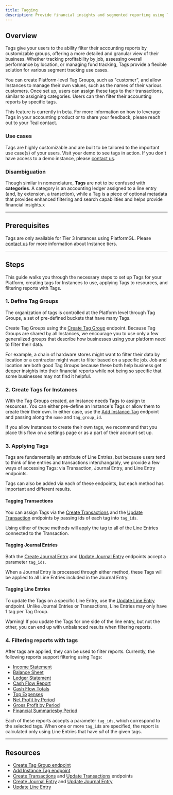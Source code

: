 ```yaml
---
title: Tagging
description: Provide financial insights and segmented reporting using Tags
---
```


## Overview 

Tags give your users to the ability filter their accounting reports by customizable groups, offering a more detailed and granular view of their business. Whether tracking profitability by job, assessing overall performance by location, or managing fund tracking, Tags provide a flexible solution for various segment tracking use cases.

You can create Platform-level Tag Groups, such as "customer", and allow Instances to manage their own values, such as the names of their various customers. Once set up, users can assign these tags to their transactions, similar to assigning categories. Users can then filter their accounting reports by specific tags. 

<Note>
    This feature is currently in beta. For more information on how to leverage Tags in your accounting product or to share your feedback, please reach out to your Teal contact.
</Note>

### Use cases

Tags are highly customizable and are built to be tailored to the important use case(s) of your users. Visit your demo to see tags in action. If you don't have access to a demo instance, please [contact us](https://teal.dev/contact). 

### Disambiguation

Though similar in nomenclature, **Tags** are not to be confused with **categories**. A category is an accounting ledger assigned to a line entry (and, by extension, a transction), while a Tag is a piece of optional metadata that provides enhanced filtering and search capabilities and helps provide financial insights.x

---

## Prerequisites

Tags are only available for Tier 3 Instances using PlatformGL. Please [contact us](https://teal.dev/contact) for more information about Instance tiers.

---

## Steps

This guide walks you through the necessary steps to set up Tags for your Platform, creating tags for Instances to use, applying Tags to resources, and filtering reports with Tags.

### 1. Define Tag Groups

The organization of tags is controlled at the Platform level through Tag Groups, a set of pre-defined buckets that have many Tags. 

Create Tag Groups using the [Create Tag Group](/api-reference/tags/create-tag-group) endpoint. Because Tag Groups are shared by all Instances, we encourage you to use only a few generalized groups that describe how businesses using your platform need to filter their data.

For example, a chain of hardware stores might want to filter their data by location or a contractor might want to filter based on a specific job. Job and location are both good Tag Groups because these both help business get deeper insights into their financial reports while not being so specific that some businesses may not find it helpful.

### 2. Create Tags for Instances

With the Tag Groups created, an Instance needs Tags to assign to resources. You can either pre-define an Instance's Tags or allow them to create their their own. In either case, use the [Add Instance Tag](/api-reference/tags/add-an-instance-tag) endpoint and passing along the `name` and `tag_group_id`. 

If you allow Instances to create their own tags, we recommend that you place this flow on a settings page or as a part of their account set up.

### 3. Applying Tags

Tags are fundamentally an attribute of Line Entries, but because users tend to think of line entries and transactions interchangably, we provide a few ways of accessing Tags: via Transaction, Journal Entry, and Line Entry endpoints.

Tags can also be added via each of these endpoints, but each method has important and different results.

#### Tagging Transactions

You can assign Tags via the [Create Transactions](/api-reference/transactions/create-transactions) and the [Update Transaction](/api-reference/transactions/update-transaction) endpoints by passing ids of each tag into `tag_ids`. 

Using either of these methods will apply the tag to all of the Line Entries connected to the Transaction. 

#### Tagging Journal Entries

Both the [Create Journal Entry](/api-reference/journal-entries/create-journal-entry) and [Update Journal Entry](/api-reference/journal-entries/update-journal-entry) endpoints accept a parameter `tag_ids`. 

When a Journal Entry is processed through either method, these Tags will be applied to all Line Entries included in the Journal Entry.

#### Tagging Line Entries

To update the Tags on a specific Line Entry, use the [Update Line Entry](/api-reference/line-entries/update-line-entry) endpoint. Unlike Journal Entries or Transactions, Line Entries may only have 1 tag per Tag Group.

<Warning>
    Warning! If you update the Tags for one side of the line entry, but not the other, you can end up with unbalanced results when filtering reports.
</Warning>

### 4. Filtering reports with tags

After tags are applied, they can be used to filter reports. Currently, the following reports support filtering using Tags:

* [Income Statement](/api-reference/reports/get-income-statement)
* [Balance Sheet](/api-reference/reports/get-balance-sheet)
* [Ledger Statement](/api-reference/reports/get-ledger-statement)
* [Cash Flow Report](/api-reference/reports/get-cash-flow-report)
* [Cash Flow Totals](/api-reference/reports/get-cash-flow-totals-by-period)
* [Top Expenses](/api-reference/reports/get-top-expenses)
* [Net Profit by Period](/api-reference/reports/get-net-profit-by-period)
* [Gross Profit by Period](/api-reference/reports/get-gross-profit-by-period)
* [Financial Summariesby Period](/api-reference/reports/get-financial-summaries-by-period)

Each of these reports accepts a parameter `tag_ids`, which correspond to the selected tags. When one or more `tag_id`s are specified, the report is calculated only using Line Entries that have *all* of the given tags.

---

## Resources

* [Create Tag Group endpoint](/api-reference/tags/create-tag-group)
* [Add Instance Tag endpoint](/api-reference/tags/add-an-instance-tag)
* [Create Transactions](/api-reference/transactions/create-transactions) and [Update Transactions](/api-reference/transactions/update-transaction) endpoints
* [Create Journal Entry](/api-reference/journal-entries/create-journal-entry) and [Update Journal Entry](/api-reference/journal-entries/update-journal-entry)
* [Update Line Entry](/api-reference/line-entries/update-line-entry)

